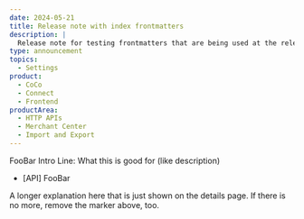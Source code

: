 ```yaml
---
date: 2024-05-21
title: Release note with index frontmatters
description: |
  Release note for testing frontmatters that are being used at the release note indexer
type: announcement
topics:
  - Settings
product:
  - CoCo
  - Connect
  - Frontend
productArea:
  - HTTP APIs
  - Merchant Center
  - Import and Export
---
```


FooBar Intro Line: What this is good for (like description)

- [API] FooBar

<!--more-->

A longer explanation here that is just shown on the details page.
If there is no more, remove the marker above, too.
